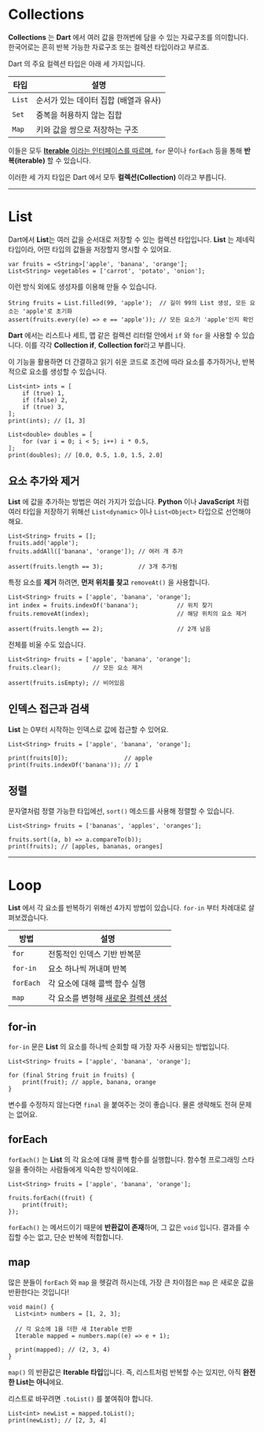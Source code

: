 # Collections

**Collections** 는 **Dart** 에서 <R>여러 값을 한꺼번에 담을 수 있는 자료구조</R>를 의미합니다. 한국어로는 흔히 반복 가능한 자료구조 또는 컬렉션 타입이라고 부르죠.

Dart 의 주요 컬렉션 타입은 아래 세 가지입니다.

| 타입 | 설명 |
|---|---|
| `List` | 순서가 있는 데이터 집합 (배열과 유사) |
| `Set` | 중복을 허용하지 않는 집합 |
| `Map` | 키와 값을 쌍으로 저장하는 구조 |

이들은 모두 <U>**Iterable** 이라는 인터페이스를 따르며</U>, `for` 문이나 `forEach` 등을 통해 **반복(iterable)** 할 수 있습니다.

이러한 세 가지 타입은 Dart 에서 모두 **컬렉션(Collection)** 이라고 부릅니다.

***

# List

Dart에서 **List**는 여러 값을 순서대로 저장할 수 있는 컬렉션 타입입니다. **List** 는 제네릭 타입이라, 어떤 타입의 값들을 저장할지 명시할 수 있어요.

```dart:list-선언
var fruits = <String>['apple', 'banana', 'orange'];
List<String> vegetables = ['carrot', 'potato', 'onion'];
```

이런 방식 외에도 생성자를 이용해 만들 수 있습니다.

```dart:list-생성자
String fruits = List.filled(99, 'apple');  // 길이 99의 List 생성, 모든 요소는 'apple'로 초기화
assert(fruits.every((e) => e == 'apple')); // 모든 요소가 'apple'인지 확인
```

**Dart** 에서는 리스트나 세트, 맵 같은 컬렉션 리터럴 안에서 `if` 와 `for` 을 사용할 수 있습니다. 이를 각각 **Collection if**, **Collection for**라고 부릅니다.

이 기능을 활용하면 더 간결하고 읽기 쉬운 코드로 조건에 따라 요소를 추가하거나, 반복적으로 요소를 생성할 수 있습니다.

```dart:list-if
List<int> ints = [
    if (true) 1,
    if (false) 2,
    if (true) 3,
];
print(ints); // [1, 3]
```

```dart:list-for
List<double> doubles = [
    for (var i = 0; i < 5; i++) i * 0.5,
];
print(doubles); // [0.0, 0.5, 1.0, 1.5, 2.0]
```

## 요소 추가와 제거

**List** 에 값을 추가하는 방법은 여러 가지가 있습니다. **Python** 이나 **JavaScript** 처럼 여러 타입을 저장하기 위해선 `List<dynamic>` 이나 `List<Object>` 타입으로 선언해야 해요.

```dart:list-add
List<String> fruits = [];
fruits.add('apple');
fruits.addAll(['banana', 'orange']); // 여러 개 추가

assert(fruits.length == 3);          // 3개 추가됨
```

특정 요소를 **제거** 하려면, **먼저 위치를 찾고** `removeAt()` 을 사용합니다.

```dart:list-remove
List<String> fruits = ['apple', 'banana', 'orange'];
int index = fruits.indexOf('banana');           // 위치 찾기
fruits.removeAt(index);                         // 해당 위치의 요소 제거

assert(fruits.length == 2);                     // 2개 남음
```

전체를 비울 수도 있습니다.

```dart:list-clear
List<String> fruits = ['apple', 'banana', 'orange'];
fruits.clear();         // 모든 요소 제거

assert(fruits.isEmpty); // 비어있음
```

## 인덱스 접근과 검색

**List** 는 0부터 시작하는 인덱스로 값에 접근할 수 있어요.

```dart:list-index
List<String> fruits = ['apple', 'banana', 'orange'];

print(fruits[0]);                // apple
print(fruits.indexOf('banana')); // 1
```

## 정렬

문자열처럼 정렬 가능한 타입에선, `sort()` 메소드를 사용해 정렬할 수 있습니다.

```dart:list-sort
List<String> fruits = ['bananas', 'apples', 'oranges'];

fruits.sort((a, b) => a.compareTo(b));
print(fruits); // [apples, bananas, oranges]
```

***

# Loop

**List** 에서 각 요소를 반복하기 위해선 4가지 방법이 있습니다. `for-in` 부터 차례대로 살펴보겠습니다.

| 방법 | 설명 |
|---|---|
| `for` | 전통적인 인덱스 기반 반복문 |
| `for-in` | 요소 하나씩 꺼내며 반복 |
| `forEach` | 각 요소에 대해 콜백 함수 실행 |
| `map` | 각 요소를 변형해 <U>새로운 컬렉션 생성</U> |

## for-in

`for-in` 문은 **List** 의 요소를 하나씩 순회할 때 가장 자주 사용되는 방법입니다.

```dart:list-for-in
List<String> fruits = ['apple', 'banana', 'orange'];

for (final String fruit in fruits) {
    print(fruit); // apple, banana, orange
}
```

변수를 수정하지 않는다면 `final` 을 붙여주는 것이 좋습니다. 물론 생략해도 전혀 문제는 없어요.

## forEach

`forEach()` 는 **List** 의 각 요소에 대해 <R>콜백 함수를 실행</R>합니다. 함수형 프로그래밍 스타일을 좋아하는 사람들에게 익숙한 방식이에요.

```dart:list-forEach
List<String> fruits = ['apple', 'banana', 'orange'];

fruits.forEach((fruit) {
    print(fruit);
});
```

`forEach()` 는 메서드이기 때문에 **반환값이 존재**하며, 그 값은 `void` 입니다. 결과를 수집할 수는 없고, 단순 반복에 적합합니다.

## map

많은 분들이 `forEach` 와 `map` 을 헷갈려 하시는데, 가장 큰 차이점은 `map` 은 <R>새로운 값을 반환</R>한다는 것입니다!

```dart:list-map
void main() {
  List<int> numbers = [1, 2, 3];

  // 각 요소에 1을 더한 새 Iterable 반환
  Iterable mapped = numbers.map((e) => e + 1);

  print(mapped); // (2, 3, 4)
}
```

`map()` 의 반환값은 **Iterable 타입**입니다. 즉, 리스트처럼 반복할 수는 있지만, 아직 **완전한 List는 아니**에요.

리스트로 바꾸려면 `.toList()` 를 붙여줘야 합니다.

```dart:list-map-toList
List<int> newList = mapped.toList();
print(newList); // [2, 3, 4]
```